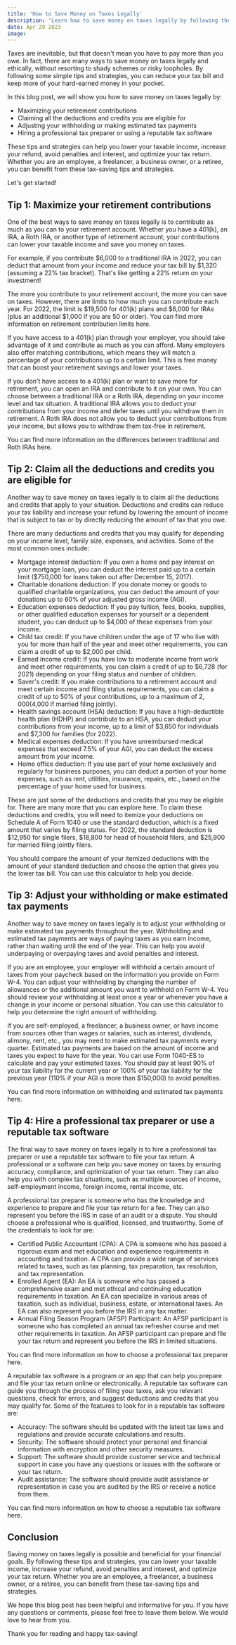 ```yaml
---
title: 'How to Save Money on Taxes Legally'
description: 'Learn how to save money on taxes legally by following these four simple tips and strategies. Find out how to maximize your retirement contributions, claim all the deductions and credits you are eligible for, adjust your withholding or make estimated tax payments, and hire a professional tax preparer or use a reputable tax software.'
date: Apr 29 2023
image:
---
```


Taxes are inevitable, but that doesn't mean you have to pay more than you owe. In fact, there are many ways to save money on taxes legally and ethically, without resorting to shady schemes or risky loopholes. By following some simple tips and strategies, you can reduce your tax bill and keep more of your hard-earned money in your pocket.

In this blog post, we will show you how to save money on taxes legally by:

- Maximizing your retirement contributions
- Claiming all the deductions and credits you are eligible for
- Adjusting your withholding or making estimated tax payments
- Hiring a professional tax preparer or using a reputable tax software

These tips and strategies can help you lower your taxable income, increase your refund, avoid penalties and interest, and optimize your tax return. Whether you are an employee, a freelancer, a business owner, or a retiree, you can benefit from these tax-saving tips and strategies.

Let's get started!

## Tip 1: Maximize your retirement contributions

One of the best ways to save money on taxes legally is to contribute as much as you can to your retirement account. Whether you have a 401(k), an IRA, a Roth IRA, or another type of retirement account, your contributions can lower your taxable income and save you money on taxes.

For example, if you contribute $6,000 to a traditional IRA in 2022, you can deduct that amount from your income and reduce your tax bill by $1,320 (assuming a 22% tax bracket). That's like getting a 22% return on your investment!

The more you contribute to your retirement account, the more you can save on taxes. However, there are limits to how much you can contribute each year. For 2022, the limit is $19,500 for 401(k) plans and $6,000 for IRAs (plus an additional $1,000 if you are 50 or older). You can find more information on retirement contribution limits here.

If you have access to a 401(k) plan through your employer, you should take advantage of it and contribute as much as you can afford. Many employers also offer matching contributions, which means they will match a percentage of your contributions up to a certain limit. This is free money that can boost your retirement savings and lower your taxes.

If you don't have access to a 401(k) plan or want to save more for retirement, you can open an IRA and contribute to it on your own. You can choose between a traditional IRA or a Roth IRA, depending on your income level and tax situation. A traditional IRA allows you to deduct your contributions from your income and defer taxes until you withdraw them in retirement. A Roth IRA does not allow you to deduct your contributions from your income, but allows you to withdraw them tax-free in retirement.

You can find more information on the differences between traditional and Roth IRAs here.

## Tip 2: Claim all the deductions and credits you are eligible for

Another way to save money on taxes legally is to claim all the deductions and credits that apply to your situation. Deductions and credits can reduce your tax liability and increase your refund by lowering the amount of income that is subject to tax or by directly reducing the amount of tax that you owe.

There are many deductions and credits that you may qualify for depending on your income level, family size, expenses, and activities. Some of the most common ones include:

- Mortgage interest deduction: If you own a home and pay interest on your mortgage loan, you can deduct the interest paid up to a certain limit ($750,000 for loans taken out after December 15, 2017).
- Charitable donations deduction: If you donate money or goods to qualified charitable organizations, you can deduct the amount of your donations up to 60% of your adjusted gross income (AGI).
- Education expenses deduction: If you pay tuition, fees, books, supplies, or other qualified education expenses for yourself or a dependent student, you can deduct up to $4,000 of these expenses from your income.
- Child tax credit: If you have children under the age of 17 who live with you for more than half of the year and meet other requirements, you can claim a credit of up to $2,000 per child.
- Earned income credit: If you have low to moderate income from work and meet other requirements, you can claim a credit of up to $6,728 (for 2021) depending on your filing status and number of children.
- Saver's credit: If you make contributions to a retirement account and meet certain income and filing status requirements, you can claim a credit of up to 50% of your contributions, up to a maximum of $2,000 ($4,000 if married filing jointly).
- Health savings account (HSA) deduction: If you have a high-deductible health plan (HDHP) and contribute to an HSA, you can deduct your contributions from your income, up to a limit of $3,650 for individuals and $7,300 for families (for 2022).
- Medical expenses deduction: If you have unreimbursed medical expenses that exceed 7.5% of your AGI, you can deduct the excess amount from your income.
- Home office deduction: If you use part of your home exclusively and regularly for business purposes, you can deduct a portion of your home expenses, such as rent, utilities, insurance, repairs, etc., based on the percentage of your home used for business.

These are just some of the deductions and credits that you may be eligible for. There are many more that you can explore here. To claim these deductions and credits, you will need to itemize your deductions on Schedule A of Form 1040 or use the standard deduction, which is a fixed amount that varies by filing status. For 2022, the standard deduction is $12,950 for single filers, $18,800 for head of household filers, and $25,900 for married filing jointly filers.

You should compare the amount of your itemized deductions with the amount of your standard deduction and choose the option that gives you the lower tax bill. You can use this calculator to help you decide.

## Tip 3: Adjust your withholding or make estimated tax payments

Another way to save money on taxes legally is to adjust your withholding or make estimated tax payments throughout the year. Withholding and estimated tax payments are ways of paying taxes as you earn income, rather than waiting until the end of the year. This can help you avoid underpaying or overpaying taxes and avoid penalties and interest.

If you are an employee, your employer will withhold a certain amount of taxes from your paycheck based on the information you provide on Form W-4. You can adjust your withholding by changing the number of allowances or the additional amount you want to withhold on Form W-4. You should review your withholding at least once a year or whenever you have a change in your income or personal situation. You can use this calculator to help you determine the right amount of withholding.

If you are self-employed, a freelancer, a business owner, or have income from sources other than wages or salaries, such as interest, dividends, alimony, rent, etc., you may need to make estimated tax payments every quarter. Estimated tax payments are based on the amount of income and taxes you expect to have for the year. You can use Form 1040-ES to calculate and pay your estimated taxes. You should pay at least 90% of your tax liability for the current year or 100% of your tax liability for the previous year (110% if your AGI is more than $150,000) to avoid penalties.

You can find more information on withholding and estimated tax payments here.

## Tip 4: Hire a professional tax preparer or use a reputable tax software

The final way to save money on taxes legally is to hire a professional tax preparer or use a reputable tax software to file your tax return. A professional or a software can help you save money on taxes by ensuring accuracy, compliance, and optimization of your tax return. They can also help you with complex tax situations, such as multiple sources of income, self-employment income, foreign income, rental income, etc.

A professional tax preparer is someone who has the knowledge and experience to prepare and file your tax return for a fee. They can also represent you before the IRS in case of an audit or a dispute. You should choose a professional who is qualified, licensed, and trustworthy. Some of the credentials to look for are:

- Certified Public Accountant (CPA): A CPA is someone who has passed a rigorous exam and met education and experience requirements in accounting and taxation. A CPA can provide a wide range of services related to taxes, such as tax planning, tax preparation, tax resolution, and tax representation.
- Enrolled Agent (EA): An EA is someone who has passed a comprehensive exam and met ethical and continuing education requirements in taxation. An EA can specialize in various areas of taxation, such as individual, business, estate, or international taxes. An EA can also represent you before the IRS in any tax matter.
- Annual Filing Season Program (AFSP) Participant: An AFSP participant is someone who has completed an annual tax refresher course and met other requirements in taxation. An AFSP participant can prepare and file your tax return and represent you before the IRS in limited situations.

You can find more information on how to choose a professional tax preparer here.

A reputable tax software is a program or an app that can help you prepare and file your tax return online or electronically. A reputable tax software can guide you through the process of filing your taxes, ask you relevant questions, check for errors, and suggest deductions and credits that you may qualify for. Some of the features to look for in a reputable tax software are:

- Accuracy: The software should be updated with the latest tax laws and regulations and provide accurate calculations and results.
- Security: The software should protect your personal and financial information with encryption and other security measures.
- Support: The software should provide customer service and technical support in case you have any questions or issues with the software or your tax return.
- Audit assistance: The software should provide audit assistance or representation in case you are audited by the IRS or receive a notice from them.

You can find more information on how to choose a reputable tax software here.

## Conclusion

Saving money on taxes legally is possible and beneficial for your financial goals. By following these tips and strategies, you can lower your taxable income, increase your refund, avoid penalties and interest, and optimize your tax return. Whether you are an employee, a freelancer, a business owner, or a retiree, you can benefit from these tax-saving tips and strategies.

We hope this blog post has been helpful and informative for you. If you have any questions or comments, please feel free to leave them below. We would love to hear from you.

Thank you for reading and happy tax-saving!
